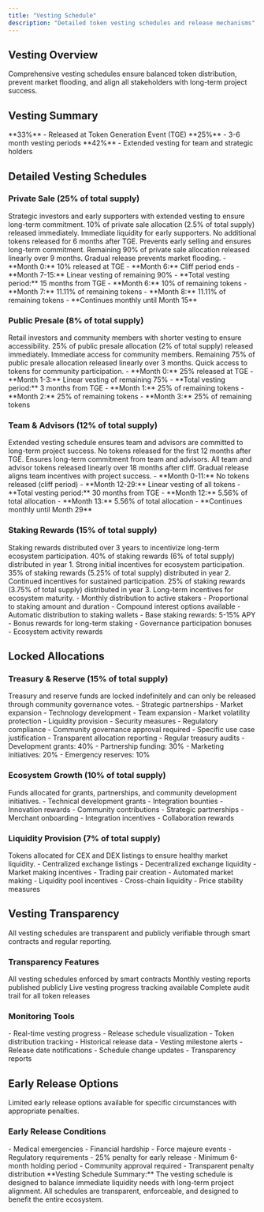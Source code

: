 ```yaml
---
title: "Vesting Schedule"
description: "Detailed token vesting schedules and release mechanisms"
---
```


## Vesting Overview

<Card title="Token Release Schedule" icon="calendar" horizontal>
  Comprehensive vesting schedules ensure balanced token distribution, prevent
  market flooding, and align all stakeholders with long-term project success.
</Card>

## Vesting Summary

<CardGroup cols={2}>
  <Card title="Immediate Release" icon="clock">
    **33%** - Released at Token Generation Event (TGE)
  </Card>
  <Card title="Short-term Vesting" icon="calendar">
    **25%** - 3-6 month vesting periods
  </Card>
  <Card title="Long-term Vesting" icon="lock">
    **42%** - Extended vesting for team and strategic holders
  </Card>
</CardGroup>

## Detailed Vesting Schedules

### Private Sale (25% of total supply)

<Card title="Early Investors" icon="users" horizontal>
  Strategic investors and early supporters with extended vesting to ensure
  long-term commitment.
</Card>

<Steps>
  <Step title="Token Generation Event">
    10% of private sale allocation (2.5% of total supply) released immediately.
    <Check>Immediate liquidity for early supporters.</Check>
  </Step>

  <Step title="6-Month Cliff">
    No additional tokens released for 6 months after TGE.
    <Check>Prevents early selling and ensures long-term commitment.</Check>
  </Step>

  <Step title="9-Month Linear Vesting">
    Remaining 90% of private sale allocation released linearly over 9 months.
    <Check>Gradual release prevents market flooding.</Check>
  </Step>
</Steps>

<AccordionGroup>
  <Accordion title="Vesting Timeline" icon="calendar">
    - **Month 0:** 10% released at TGE - **Month 6:** Cliff period ends -
    **Month 7-15:** Linear vesting of remaining 90% - **Total vesting period:**
    15 months from TGE
  </Accordion>

  <Accordion title="Release Schedule" icon="chart">
    - **Month 6:** 10% of remaining tokens - **Month 7:** 11.11% of remaining
    tokens - **Month 8:** 11.11% of remaining tokens - **Continues monthly until
    Month 15**
  </Accordion>
</AccordionGroup>

### Public Presale (8% of total supply)

<Card title="Community Access" icon="users" horizontal>
  Retail investors and community members with shorter vesting to ensure
  accessibility.
</Card>

<Steps>
  <Step title="Token Generation Event">
    25% of public presale allocation (2% of total supply) released immediately.
    <Check>Immediate access for community members.</Check>
  </Step>

  <Step title="3-Month Linear Vesting">
    Remaining 75% of public presale allocation released linearly over 3 months.
    <Check>Quick access to tokens for community participation.</Check>
  </Step>
</Steps>

<AccordionGroup>
  <Accordion title="Vesting Timeline" icon="calendar">
    - **Month 0:** 25% released at TGE - **Month 1-3:** Linear vesting of
    remaining 75% - **Total vesting period:** 3 months from TGE
  </Accordion>

  <Accordion title="Release Schedule" icon="chart">
    - **Month 1:** 25% of remaining tokens - **Month 2:** 25% of remaining
    tokens - **Month 3:** 25% of remaining tokens
  </Accordion>
</AccordionGroup>

### Team & Advisors (12% of total supply)

<Card title="Long-term Alignment" icon="users" horizontal>
  Extended vesting schedule ensures team and advisors are committed to long-term
  project success.
</Card>

<Steps>
  <Step title="12-Month Cliff">
    No tokens released for the first 12 months after TGE.
    <Check>Ensures long-term commitment from team and advisors.</Check>
  </Step>

  <Step title="18-Month Linear Vesting">
    All team and advisor tokens released linearly over 18 months after cliff.
    <Check>Gradual release aligns team incentives with project success.</Check>
  </Step>
</Steps>

<AccordionGroup>
  <Accordion title="Vesting Timeline" icon="calendar">
    - **Month 0-11:** No tokens released (cliff period) - **Month 12-29:**
    Linear vesting of all tokens - **Total vesting period:** 30 months from TGE
  </Accordion>

  <Accordion title="Release Schedule" icon="chart">
    - **Month 12:** 5.56% of total allocation - **Month 13:** 5.56% of total
    allocation - **Continues monthly until Month 29**
  </Accordion>
</AccordionGroup>

### Staking Rewards (15% of total supply)

<Card title="Ecosystem Incentives" icon="coins" horizontal>
  Staking rewards distributed over 3 years to incentivize long-term ecosystem
  participation.
</Card>

<Steps>
  <Step title="Year 1 Distribution">
    40% of staking rewards (6% of total supply) distributed in year 1.
    <Check>Strong initial incentives for ecosystem participation.</Check>
  </Step>

  <Step title="Year 2 Distribution">
    35% of staking rewards (5.25% of total supply) distributed in year 2.
    <Check>Continued incentives for sustained participation.</Check>
  </Step>

  <Step title="Year 3 Distribution">
    25% of staking rewards (3.75% of total supply) distributed in year 3.
    <Check>Long-term incentives for ecosystem maturity.</Check>
  </Step>
</Steps>

<AccordionGroup>
  <Accordion title="Distribution Mechanism" icon="gift">
    - Monthly distribution to active stakers - Proportional to staking amount
    and duration - Compound interest options available - Automatic distribution
    to staking wallets
  </Accordion>

  <Accordion title="Reward Calculation" icon="calculator">
    - Base staking rewards: 5-15% APY - Bonus rewards for long-term staking -
    Governance participation bonuses - Ecosystem activity rewards
  </Accordion>
</AccordionGroup>

## Locked Allocations

### Treasury & Reserve (15% of total supply)

<Warning>
  Treasury and reserve funds are locked indefinitely and can only be released
  through community governance votes.
</Warning>

<CardGroup cols={2}>
  <Card title="Growth Initiatives" icon="chart">
    - Strategic partnerships - Market expansion - Technology development - Team
    expansion
  </Card>
  <Card title="Emergency Reserve" icon="shield">
    - Market volatility protection - Liquidity provision - Security measures -
    Regulatory compliance
  </Card>
</CardGroup>

<AccordionGroup>
  <Accordion title="Release Conditions" icon="building-columns">
    - Community governance approval required - Specific use case justification -
    Transparent allocation reporting - Regular treasury audits
  </Accordion>

  <Accordion title="Allocation Categories" icon="chart">
    - Development grants: 40% - Partnership funding: 30% - Marketing
    initiatives: 20% - Emergency reserves: 10%
  </Accordion>
</AccordionGroup>

### Ecosystem Growth (10% of total supply)

<Card title="Community Development" icon="seedling" horizontal>
  Funds allocated for grants, partnerships, and community development
  initiatives.
</Card>

<Columns cols={2}>
  <Card title="Developer Grants" icon="code">
    - Technical development grants - Integration bounties - Innovation rewards -
    Community contributions
  </Card>
  <Card title="Partnership Funding" icon="handshake">
    - Strategic partnerships - Merchant onboarding - Integration incentives -
    Collaboration rewards
  </Card>
</Columns>

### Liquidity Provision (7% of total supply)

<Card title="Market Liquidity" icon="water" horizontal>
  Tokens allocated for CEX and DEX listings to ensure healthy market liquidity.
</Card>

<AccordionGroup>
  <Accordion title="Exchange Listings" icon="rotate">
    - Centralized exchange listings - Decentralized exchange liquidity - Market
    making incentives - Trading pair creation
  </Accordion>

  <Accordion title="Liquidity Management" icon="chart">
    - Automated market making - Liquidity pool incentives - Cross-chain
    liquidity - Price stability measures
  </Accordion>
</AccordionGroup>

## Vesting Transparency

<Info>
  All vesting schedules are transparent and publicly verifiable through smart
  contracts and regular reporting.
</Info>

### Transparency Features

<CardGroup cols={2}>
  <Card title="Smart Contracts" icon="code">
    All vesting schedules enforced by smart contracts
  </Card>
  <Card title="Public Reporting" icon="file">
    Monthly vesting reports published publicly
  </Card>
  <Card title="Real-time Tracking" icon="chart">
    Live vesting progress tracking available
  </Card>
  <Card title="Audit Trail" icon="magnifying-glass">
    Complete audit trail for all token releases
  </Card>
</CardGroup>

### Monitoring Tools

<AccordionGroup>
  <Accordion title="Vesting Dashboard" icon="chart">
    - Real-time vesting progress - Release schedule visualization - Token
    distribution tracking - Historical release data
  </Accordion>

  <Accordion title="Alerts & Notifications" icon="bell">
    - Vesting milestone alerts - Release date notifications - Schedule change
    updates - Transparency reports
  </Accordion>
</AccordionGroup>

## Early Release Options

<Card title="Flexible Vesting" icon="clock" horizontal>
  Limited early release options available for specific circumstances with
  appropriate penalties.
</Card>

### Early Release Conditions

<Columns cols={2}>
  <Card title="Emergency Situations" icon="exclamation">
    - Medical emergencies - Financial hardship - Force majeure events -
    Regulatory requirements
  </Card>
  <Card title="Penalty Structure" icon="percent">
    - 25% penalty for early release - Minimum 6-month holding period - Community
    approval required - Transparent penalty distribution
  </Card>
</Columns>

<Note>
  **Vesting Schedule Summary:** The vesting schedule is designed to balance
  immediate liquidity needs with long-term project alignment. All schedules are
  transparent, enforceable, and designed to benefit the entire ecosystem.
</Note>
